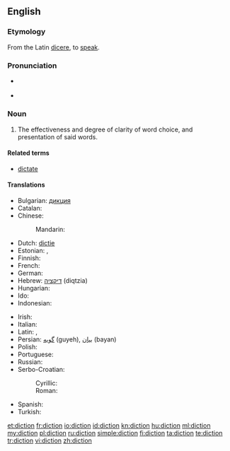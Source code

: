 ==English==

===Etymology===
From the Latin [[dicere]], to [[speak]].

===Pronunciation===
* {{a|UK}} {{IPA|/ˈdɪkʃən/}}
* {{audio|en---[[Special:Contributions/69.243.14.158|69.243.14.158]] 21:43, 1 November 2012 (UTC)us-diction.ogg|Audio (US)}}
*: {{rhymes|ɪkʃən}}

===Noun===
{{en-noun|-}}

# The effectiveness and degree of clarity of word choice, and presentation of said words.

====Related terms====
* [[dictate]]

====Translations====
{{trans-top|clarity of word choice}}
* Bulgarian: [[дикция]]
* Catalan: {{t-|ca|dicció|f}}
* Chinese:
*: Mandarin: {{t|cmn|吐字|tr=tǔzì|sc=Hani}}
* Dutch: [[dictie]] {{f}}
* Estonian: {{t-|et|väljendusviis}}, {{t-|et|diktsioon}}
* Finnish: {{t-|fi|sananvalinta}}
* French: {{t+|fr|diction|f}}
* German: {{t+|de|Diktion|f}}
* Hebrew: [[דיקציה]] (diqtzia) {{f}}
* Hungarian: {{t+|hu|előadásmód}}
* Ido: {{t+|io|diciono}}
* Indonesian: {{t+|id|diksi}}
{{trans-mid}}
* Irish: {{t-|ga|briathraíocht|f}}
* Italian: {{t+|it|dizione|f}}
* Latin: {{t-|la|dictio}}, {{t-|la|eloquium}}
* Persian: [[گویه]] (guyeh), [[بیان]] (bayan)
* Polish: {{t+|pl|dykcja|f}}
* Portuguese: {{t+|pt|dicção|f}}
* Russian: {{t+|ru|дикция|f|sc=Cyrl|tr=díkcija}}
* Serbo-Croatian:
*: Cyrillic: {{t-|sh|дикција|alt=дѝкција|f}}
*: Roman: {{t-|sh|dikcija|alt=dìkcija|f}}
* Spanish: {{t+|es|dicción|f}}
* Turkish: {{t-|tr|söyleyim}}
{{trans-bottom}}

[[et:diction]]
[[fr:diction]]
[[io:diction]]
[[id:diction]]
[[kn:diction]]
[[hu:diction]]
[[ml:diction]]
[[my:diction]]
[[pl:diction]]
[[ru:diction]]
[[simple:diction]]
[[fi:diction]]
[[ta:diction]]
[[te:diction]]
[[tr:diction]]
[[vi:diction]]
[[zh:diction]]